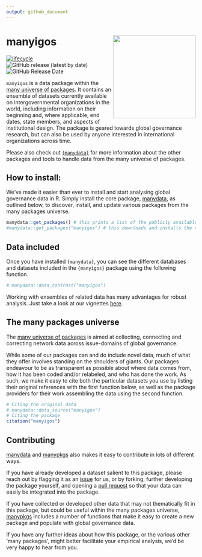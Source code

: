 ```yaml
---
output: github_document
---
```

# manyigos <img src="man/figures/manyigoslogo.png" align="right" width="220"/>

<!-- badges: start -->
[![lifecycle](https://img.shields.io/badge/lifecycle-experimental-orange.svg)](https://www.tidyverse.org/lifecycle/#experimental)
![GitHub release (latest by date)](https://img.shields.io/github/v/release/globalgov/manyhealth)
![GitHub Release Date](https://img.shields.io/github/release-date/globalgov/manyhealth)
<!-- badges: end -->

`manyigos` is a data package within the
[many universe of packages](https://github.com/globalgov).
It contains an ensemble of datasets currently available on
intergovernmental organizations in the world,
including information on their beginning and, where applicable, end dates,
state members, and aspects of institutional design.
The package is geared towards global governance research,
but can also be used by anyone interested in international organizations across time. 

Please also check out [`{manydata}`](https://github.com/globalgov/manydata) for
more information about the other packages and tools to handle data from the
many universe of packages. 

## How to install:

We’ve made it easier than ever to install and start analysing global governance data in R.
Simply install the core package,
[manydata](https://github.com/globalgov/manydata),
as outlined below, to discover, install,
and update various packages from the many packages universe.

```r
manydata::get_packages() # this prints a list of the publicly available data packages currently available
#manydata::get_packages("manyigos") # this downloads and installs the named package
```

## Data included

Once you have installed `{manydata}`, you can see the different databases
and datasets included in the `{manyigos}` package using the following function.

```r
# manydata::data_contrast("manyigos")
```

Working with ensembles of related data has many advantages for robust analysis.
Just take a look at our vignettes [here](https://globalgov.github.io/manydata/articles/user.html).

## The many packages universe

The [many universe of packages](https://github.com/globalgov/manydata) is aimed
at collecting, connecting and correcting network data across issue-domains of
global governance.

While some of our packages can and do include novel data, much of what they offer involves standing on the shoulders of giants.
Our packages endeavour to be as transparent as possible about where data comes from, how it has been coded and/or relabeled, and who has done the work.
As such, we make it easy to cite both the particular datasets you use by listing their original references with the first function below, as well as the package providers for their work assembling the data using the second function.

``` r
# Citing the original data
# manydata::data_source("manyigos")
# Citing the package
citation("manyigos")
```

## Contributing

[manydata](https://github.com/globalgov/manydata) and
[manypkgs](https://github.com/globalgov/manypkgs) also makes it easy
to contribute in lots of different ways.

If you have already developed a dataset salient to this package,
please reach out by flagging it as an [issue](https://github.com/globalgov/manyigos/issues) for us,
or by forking, further developing the package yourself,
and opening a [pull request](https://github.com/globalgov/manyigos/pulls) so that your data can easily be integrated into the package.

If you have collected or developed other data that may not thematically fit in this package,
but could be useful within the many packages universe,
[manypkgs](https://github.com/globalgov/manypkgs) includes a number of functions that make it easy to create a new package and populate with global governance data.

If you have any further ideas about how this package, or the various other 'many packages', might better facilitate your empirical analysis, we’d be very happy to hear from you.
